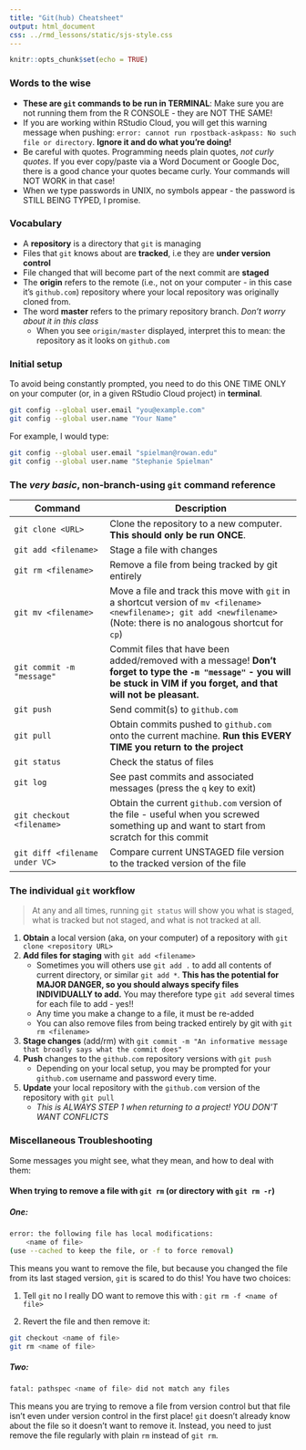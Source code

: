 ```yaml
---
title: "Git(hub) Cheatsheet"
output: html_document
css: ../rmd_lessons/static/sjs-style.css
---
```


```r
knitr::opts_chunk$set(echo = TRUE)
```

### Words to the wise
+ **These are `git` commands to be run in TERMINAL**: Make sure you are not running them from the R CONSOLE - they are NOT THE SAME!
+ If you are working within RStudio Cloud, you will get this warning message when pushing:
`error: cannot run rpostback-askpass: No such file or directory`. **Ignore it and do what you're doing!**
+ Be careful with quotes. Programming needs plain quotes, *not curly quotes*. If you ever copy/paste via a Word Document or Google Doc, there is a good chance your quotes became curly. Your commands will NOT WORK in that case!
+ When we type passwords in UNIX, no symbols appear - the password is STILL BEING TYPED, I promise.


### Vocabulary

+ A **repository** is a directory that `git` is managing 
+ Files that `git` knows about are **tracked**, i.e they are **under version control**
+ File changed that will become part of the next commit are **staged**
+ The **origin** refers to the remote (i.e., not on your computer - in this case it's `github.com`) repository where your local repository was originally cloned from.
+ The word **master** refers to the primary repository branch. *Don't worry about it in this class*
    + When you see `origin/master` displayed, interpret this to mean: the repository as it looks on `github.com`

### Initial setup

To avoid being constantly prompted, you need to do this ONE TIME ONLY on your computer (or, in a given RStudio Cloud project) in **terminal**.

```bash
git config --global user.email "you@example.com"
git config --global user.name "Your Name"
```

For example, I would type:
```bash
git config --global user.email "spielman@rowan.edu"
git config --global user.name "Stephanie Spielman"
```


### The _very basic_, non-branch-using `git` command reference

Command | Description
-------|--------------
`git clone <URL>` |  Clone the repository to a new computer. **This should only be run ONCE**.
`git add <filename>` | Stage a file with changes
`git rm <filename>`  | Remove a file from being tracked by git entirely
`git mv <filename>` | Move a file and track this move with `git` in a shortcut version of `mv <filename> <newfilename>; git add <newfilename>` (Note: there is no analogous shortcut for `cp`)
`git commit -m "message"` | Commit files that have been added/removed with a message! **Don't forget to type the `-m "message"` - you will be stuck in VIM if you forget, and that will not be pleasant.**
`git push` | Send commit(s) to `github.com`
`git pull` | Obtain commits pushed to `github.com` onto the current machine. **Run this EVERY TIME you return to the project**
`git status` | Check the status of files
`git log` | See past commits and associated messages (press the `q` key to exit)
`git checkout <filename>` | Obtain the current `github.com` version of the file - useful when you screwed something up and want to start from scratch for this commit
`git diff <filename under VC>` | Compare current UNSTAGED file version to the tracked version of the file




### The individual `git` workflow

> At any and all times, running `git status` will show you what is staged, what is tracked but not staged, and what is not tracked at all.

1. **Obtain** a local version (aka, on your computer) of a repository with `git clone <repository URL>`
2. **Add files for staging** with `git add <filename>`
    + Sometimes you will others use `git add .` to add all contents of current directory, or similar `git add *`. **This has the potential for MAJOR DANGER, so you should always specify files INDIVIDUALLY to add.** You may therefore type `git add` several times for each file to add - yes!!
    + Any time you make a change to a file, it must be re-added
    + You can also remove files from being tracked entirely by git with `git rm <filename>`
4. **Stage changes** (add/rm) with `git commit -m "An informative message that broadly says what the commit does"`
5. **Push** changes to the `github.com` repository versions with `git push`
    + Depending on your local setup, you may be prompted for your `github.com` username and password every time.
6. **Update** your local repository with the `github.com` version of the repository with `git pull`
    + *This is ALWAYS STEP 1 when returning to a project! YOU DON'T WANT CONFLICTS*

### Miscellaneous Troubleshooting

Some messages you might see, what they mean, and how to deal with them:

#### When trying to remove a file with `git rm` (or directory with `git rm -r`)

##### One:
```bash
error: the following file has local modifications:
    <name of file>
(use --cached to keep the file, or -f to force removal)
```
This means you want to remove the file, but because you changed the file from its last staged version, `git` is scared to do this! You have two choices:

1. Tell `git` no I really DO want to remove this with : `git rm -f <name of file>`

2. Revert the file and then remove it: 
```bash
git checkout <name of file>
git rm <name of file>
```

##### Two:

```bash
fatal: pathspec <name of file> did not match any files
```

This means you are trying to remove a file from version control but that file isn't even under version control in the first place! `git` doesn't already know about the file so it doesn't want to remove it. Instead, you need to just remove the file regularly with plain `rm` instead of `git rm`. 

